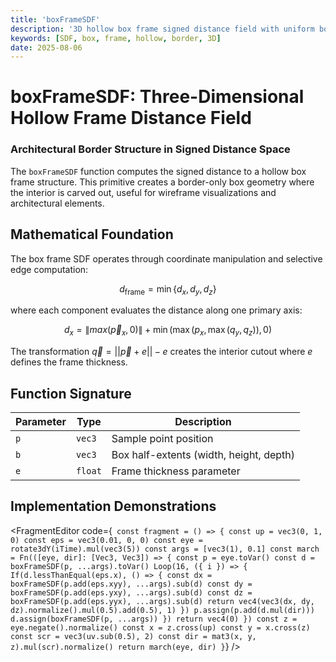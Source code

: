 ```yaml
---
title: 'boxFrameSDF'
description: '3D hollow box frame signed distance field with uniform border thickness'
keywords: [SDF, box, frame, hollow, border, 3D]
date: 2025-08-06
---
```



# boxFrameSDF: Three-Dimensional Hollow Frame Distance Field

### Architectural Border Structure in Signed Distance Space

The `boxFrameSDF` function computes the signed distance to a hollow box frame structure. This primitive creates a border-only box geometry where the interior is carved out, useful for wireframe visualizations and architectural elements.

## Mathematical Foundation

The box frame SDF operates through coordinate manipulation and selective edge computation:

$$
d_{\text{frame}} = \min\{d_x, d_y, d_z\}
$$

where each component evaluates the distance along one primary axis:

$$
d_x = \|max(\vec{p}_x, 0)\| + \min(\max(p_x, \max(q_y, q_z)), 0)
$$

The transformation $\vec{q} = ||\vec{p} + e|| - e$ creates the interior cutout where $e$ defines the frame thickness.

## Function Signature

| Parameter | Type    | Description                             |
| --------- | ------- | --------------------------------------- |
| `p`       | `vec3`  | Sample point position                   |
| `b`       | `vec3`  | Box half-extents (width, height, depth) |
| `e`       | `float` | Frame thickness parameter               |

## Implementation Demonstrations

<FragmentEditor
        code={`
const fragment = () => {
        const up = vec3(0, 1, 0)
        const eps = vec3(0.01, 0, 0)
        const eye = rotate3dY(iTime).mul(vec3(5))
        const args = [vec3(1), 0.1]
        const march = Fn(([eye, dir]: [Vec3, Vec3]) => {
                const p = eye.toVar()
                const d = boxFrameSDF(p, ...args).toVar()
                Loop(16, ({ i }) => {
                        If(d.lessThanEqual(eps.x), () => {
                                const dx = boxFrameSDF(p.add(eps.xyy), ...args).sub(d)
                                const dy = boxFrameSDF(p.add(eps.yxy), ...args).sub(d)
                                const dz = boxFrameSDF(p.add(eps.yyx), ...args).sub(d)
                                return vec4(vec3(dx, dy, dz).normalize().mul(0.5).add(0.5), 1)
                        })
                        p.assign(p.add(d.mul(dir)))
                        d.assign(boxFrameSDF(p, ...args))
                })
                return vec4(0)
        })
        const z = eye.negate().normalize()
        const x = z.cross(up)
        const y = x.cross(z)
        const scr = vec3(uv.sub(0.5), 2)
        const dir = mat3(x, y, z).mul(scr).normalize()
        return march(eye, dir)
}`}
/>
